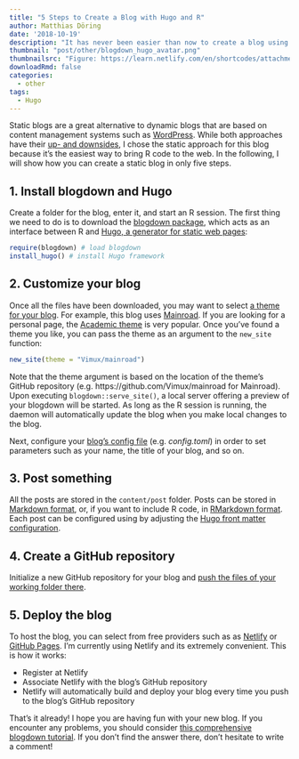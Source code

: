 ```yaml
---
title: "5 Steps to Create a Blog with Hugo and R"
author: Matthias Döring
date: '2018-10-19'
description: "It has never been easier than now to create a blog using Hugo, a static website generator. There are only five steps to get going!"
thumbnail: "post/other/blogdown_hugo_avatar.png"
thumbnailsrc: "Figure: https://learn.netlify.com/en/shortcodes/attachments/" 
downloadRmd: false
categories:
  - other
tags:
  - Hugo
---
```


Static blogs are a great alternative to dynamic blogs that are based on content management systems such as [WordPress](https://wordpress.com/). While both approaches have their [up- and downsides](https://weblog.masukomi.org/2015/10/18/static-vs-dynamic-blogging/), I chose the static approach for this blog because it's the easiest way to bring R code to the web. In the following, I will show how you can create a static blog in only five steps. 
<!--more-->

## 1. Install blogdown and Hugo

Create a folder for the blog, enter it, and start an R session. The first thing we need to do is to download the [blogdown package](https://bookdown.org/yihui/blogdown/), which acts as an interface between R and [Hugo, a generator for static web pages](https://gohugo.io/):

```r
require(blogdown) # load blogdown
install_hugo() # install Hugo framework
```

## 2. Customize your blog
Once all the files have been downloaded, you may want to select [a theme for your blog](https://themes.gohugo.io/). For example, this blog uses [Mainroad](https://themes.gohugo.io/Mainroad/). If you are looking for a personal page, the [Academic theme](https://themes.gohugo.io/academic/) is very popular. Once you've found a theme you like, you can pass the theme as an argument to the `new_site` function:

```r
new_site(theme = "Vimux/mainroad")
```

Note that the theme argument is based on the location of the theme's GitHub repository (e.g. https://github.com/Vimux/mainroad for Mainroad).
Upon executing `blogdown::serve_site()`, a local server offering a preview of your blogdown will be started. As long as the R session is running, the daemon will automatically update the blog when you make local changes to the blog.

Next, configure your [blog's config file](https://gohugo.io/getting-started/configuration/) (e.g. *config.toml*) in order to set parameters such as your name, the title of your blog, and so on.

## 3. Post something

All the posts are stored in the `content/post` folder. Posts can be stored in [Markdown format](https://github.com/adam-p/markdown-here/wiki/Markdown-Cheatsheet), or, if you want to include R code, in [RMarkdown format](https://www.rstudio.com/wp-content/uploads/2015/02/rmarkdown-cheatsheet.pdf). Each post can be configured using by adjusting the [Hugo front matter configuration](https://gohugo.io/content-management/front-matter/). 

## 4. Create a GitHub repository

Initialize a new GitHub repository for your blog and [push the files of your working folder there](https://help.github.com/articles/adding-an-existing-project-to-github-using-the-command-line/).

## 5. Deploy the blog 

To host the blog, you can select from free providers such as as [Netlify](https://www.netlify.com/) or [GitHub Pages](https://pages.github.com/). I'm currently using Netlify and its extremely convenient. This is how it works:

* Register at Netlify
* Associate Netlify with the blog's GitHub repository
* Netlify will automatically build and deploy your blog every time you push to the blog's GitHub repository

That's it already! I hope you are having fun with your new blog. If you encounter any problems, you should consider [this comprehensive blogdown tutorial](https://notes.peter-baumgartner.net/tutorial/blogdown-tutorial-part-1/). If you don't find the answer there, don't hesitate to write a comment!
